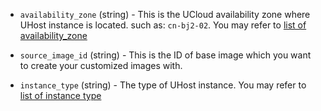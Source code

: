 <!-- Code generated from the comments of the RunConfig struct in builder/ucloud/common/run_config.go; DO NOT EDIT MANUALLY -->

- `availability_zone` (string) - This is the UCloud availability zone where UHost instance is located. such as: `cn-bj2-02`.
  You may refer to [list of availability_zone](https://docs.ucloud.cn/api/summary/regionlist)

- `source_image_id` (string) - This is the ID of base image which you want to create your customized images with.

- `instance_type` (string) - The type of UHost instance.
  You may refer to [list of instance type](https://docs.ucloud.cn/compute/terraform/specification/instance)

<!-- End of code generated from the comments of the RunConfig struct in builder/ucloud/common/run_config.go; -->
